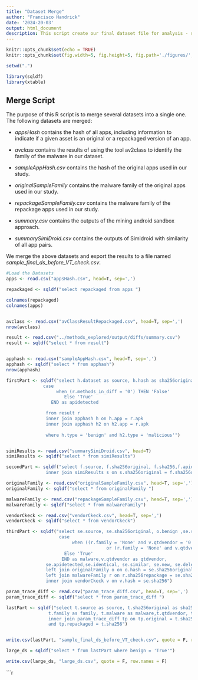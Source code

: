 ```yaml
---
title: "Dataset Merge"
author: "Francisco Handrick"
date: '2024-20-03'
output: html_document
description: This script create our final dataset file for analysis - sample_final_ds_before_VT_check.csv
---
```


```r
knitr::opts_chunk$set(echo = TRUE)
knitr::opts_chunk$set(fig.width=5, fig.height=5, fig.path='./figures/', dev=c('png', 'pdf'))

setwd(".")

library(sqldf)
library(xtable)
```

## Merge Script


The purpose of this R script is to merge several datasets into a single one. 
The following datasets are merged:

   * *appsHash* contains the hash of all apps, including information to indicate 
   if a given asset is an original or a repackaged version of an app. 
   
   * *avclass* contains the results of using the tool av2class to identify 
   the family of the malware in our dataset. 
   
   * *sampleAppHash.csv* contains the hash of the original apps used in our study. 
   
   * *originalSampleFamily* contains the malware family of the original apps used in our study. 
   
   * *repackageSampleFamily.csv* contains the malware family of the repackage apps used in our study. 
   
   * *summary.csv* contains the outputs of the mining android sandbox approach.
   
   * *summarySimiDroid.csv* contains the outputs of Simidroid with similarity of all app pairs.
   
We merge the above datasets and export the results to a file named *sample_final_ds_before_VT_check.csv*.   

```r

#Load the Datasets
apps <- read.csv("appsHash.csv", head=T, sep=',')

repackaged <- sqldf("select repackaged from apps ")

colnames(repackaged)
colnames(apps)


avclass <- read.csv("avClassResultRepackaged.csv", head=T, sep=',')
nrow(avclass)

result <- read.csv("../methods_explored/output/diffs/summary.csv")
result <- sqldf("select * from result")


apphash <- read.csv("sampleAppHash.csv", head=T, sep=',')
apphash <- sqldf("select * from apphash")
nrow(apphash)

firstPart <- sqldf("select h.dataset as source, h.hash as sha256original, h2.hash as sha256,
              case
	               when (r.methods_in_diff = '0') THEN 'False'
	                  Else 'True' 
	             END as apidetected

               from result r 
               inner join apphash h on h.app = r.apk
               inner join apphash h2 on h2.app = r.apk
               
               where h.type = 'benign' and h2.type = 'malicious'")


simiResults <- read.csv("summarySimiDroid.csv", head=T)
simiResults <- sqldf("select * from simiResults")

secondPart <- sqldf("select f.source, f.sha256original, f.sha256,f.apidetected,s.identical, s.similar, s.new, s.deleted, s.similarity from firstPart f 
               inner join simiResults s on s.sha256original = f.sha256original and s.sha256 = f.sha256")

originalFamily <- read.csv("originalSampleFamily.csv", head=T, sep=',')
originalFamily <- sqldf("select * from originalFamily ")

malwareFamily <- read.csv("repackageSampleFamily.csv", head=T, sep=',')
malwareFamily <- sqldf("select * from malwareFamily")

vendorCkeck <- read.csv("vendorCkeck.csv", head=T, sep=',')
vendorCkeck <- sqldf("select * from vendorCkeck")

thirdPart <- sqldf("select se.source, se.sha256original, o.benign ,se.sha256, r.family, 
                    case
	                     when ((r.family = 'None' and v.qtdvendor = '0') 
	                                  or (r.family = 'None' and v.qtdvendor = '1'))THEN 'False'
	                  Else 'True'
                     END as malware,v.qtdvendor as qtdvendor,
               se.apidetected,se.identical, se.similar, se.new, se.deleted, se.similarity from secondPart se 
               left join originalFamily o on o.hash = se.sha256original
               left join malwareFamily r on r.sha256repackage = se.sha256
               inner join vendorCkeck v on v.hash = se.sha256")

param_trace_diff <- read.csv("param_trace_diff.csv", head=T, sep=',')
param_trace_diff <- sqldf("select * from param_trace_diff ")

lastPart <- sqldf("select t.source as source, t.sha256original as sha256original, t.benign as benign, t.sha256 as sha256, 
                t.family as family, t.malware as malware,t.qtdvendor, t.apidetected as apidetected,tp.param_methods_in_diff as paramdetected, tp.trace_in_diff as tracedetected,                  t.identical as identical, t.similar as similar, t.new as new, t.deleted as deleted, t.similarity as similarity from thirdPart t 
                inner join param_trace_diff tp on tp.original = t.sha256original
                and tp.repackaged = t.sha256")


write.csv(lastPart, "sample_final_ds_before_VT_check.csv", quote = F, row.names = F)

large_ds = sqldf("select * from lastPart where benign = 'True'")

write.csv(large_ds, "large_ds.csv", quote = F, row.names = F)

```

```r





